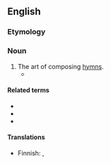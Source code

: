 ==English==

===Etymology===
{{af|en|hymn|-o-|-graphy}}

===Noun===
{{en-noun|-}}

# The art of composing [[hymn]]s.
#* {{quote-text|year=2005|author=Maria Vasilakē|title=Images of the Mother of God: Perceptions of the Theotokos in Byzantium|page=76|isbn=0754636038|passage=Parallel to this - and at the same time - '''hymnography''' flourishes, reaching its high point at the end of the first millennium.}}

====Related terms====
* {{l|en|hymnographer}}
* {{l|en|hymnographical}}
* {{l|en|hymnographically}}

====Translations====
{{trans-top|art of composing hymns}}
* Finnish: {{t|fi|hymnografia}}, {{t|fi|[[virsien]] [[säveltäminen]]}}
{{trans-mid}}
{{trans-bottom}}